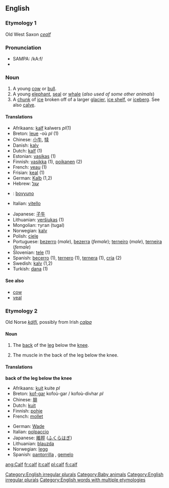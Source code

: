 ==English==

===Etymology 1===
Old West Saxon ''[[cealf]]''

===Pronunciation===
*SAMPA: /kA:f/
*{{audio|en-us-calf.ogg|Audio (US)}}

===Noun===
[[Category:English irregular plurals]]
[[Category:Baby animals]]
{{en-noun|calf|calves}}

#A young [[cow]] or [[bull]].
#A young [[elephant]], [[seal]] or [[whale]] (''also used of some other animals'')
#A [[chunk]] of [[ice]] broken off of a larger [[glacier]], [[ice shelf]], or [[iceberg]].  See also [[calve]].

====Translations====
{{top}}
*Afrikaans: [[kalf]] {{n}} kalwers ''pl''(1)
*Breton: [[leue]] {{m}} -où ''pl'' (1)
*Chinese:  [[小牛]], [[犊]]
*Danish: [[kalv]]
*Dutch: [[kalf]] {{n}} (1)
*Estonian: [[vasikas]] (1)
*Finnish: [[vasikka]] (1), [[poikanen]] (2)
*French: [[veau]] {{m}} (1)
*Frisian: [[keal]] {{n}} (1)
*German: [[Kalb]] {{n}} (1,2)
*Hebrew: [[עגל]] {{m}}
* {{io}}: [[bovyuno]]
*Italian: [[vitello]]
{{mid}}
*Japanese: [[子牛]]
*Lithuanian: [[veršiukas]] {{m}} (1)
*Mongolian: тугал (tugal)
*Norwegian: [[kalv]] {{m}}
*Polish: [[cielę]] {{n}}
*Portuguese: [[bezerro]] (''male''), [[bezerra]] (''female''); [[terneiro]] (''male''), [[terneira]] (''female'')
*Slovenian: [[tele]] {{n}} (1)
*Spanish: [[becerro]] {{m}} (1), [[ternero]] {{m}} (1), [[ternera]] {{f}} (1), [[cría]] (2)
*Swedish: [[kalv]] {{c}} (1,2)
*Turkish: [[dana]] (1)
{{bottom}}

====See also====
*[[cow]]
*[[veal]]

===Etymology 2===
Old Norse ''[[kálfi]]'', possibly from Irish ''[[calpa]]''

====Noun====
[[Category:English irregular plurals]]
{{en-noun|calf|calves}}

# {{anatomy}} The [[back]] of the [[leg]] below the [[knee]].
# The muscle in the back of the leg below the knee.

====Translations====
'''back of the leg below the knee'''
{{top}}
*Afrikaans: [[kuit]] {{n}} kuite ''pl''
*Breton: [[kof-gar]] {{m}} kofoù-gar / kofoù-divhar ''pl''
*Chinese: [[腓]]
*Dutch: [[kuit]] {{m}}
*Finnish: [[pohje]]
*French: [[mollet]] {{m}}
{{mid}}
*German: [[Wade]] {{f}}
*Italian: [[polpaccio]] {{m}}
*Japanese: [[脹脛]] ([[ふくらはぎ]])
*Lithuanian: [[blauzda]] {{f}}
*Norwegian: [[legg]] {{m}}
*Spanish: [[pantorrilla]] {{f}}, [[gemelo]] {{m}}
{{bottom}}


[[Category:English words with multiple etymologies]]

[[ang:Calf]]
[[fr:calf]]
[[it:calf]]
[[pl:calf]]
[[fi:calf]]